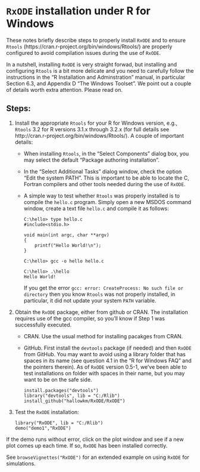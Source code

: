 `RxODE` installation under R for Windows
========================================

These notes briefly describe steps to properly install `RxODE` and to
ensure `Rtools` (https://cran.r-project.org/bin/windows/Rtools/) are properly 
configured to avoid compilation issues during the use of `RxODE`. 

In a nutshell, installing `RxODE` is very straight forwad, but installing
and configuring `Rtools` is a bit more delicate and you need to 
carefully follow the instructions in the "R Installation and Adminstration" 
manual, in particular Section 6.3, and Appendix D "The Windows Toolset". 
We point out a couple of details worth extra attention.  Please read on.

Steps:
------

1. Install the appropriate `Rtools` for your R for Windows version,
   e.g., `Rtools` 3.2 for R versions 3.1.x through 3.2.x (for full details
   see http://cran.r-project.org/bin/windows/Rtools/). A couple of 
   important details:

   * When installing `Rtools`, in the "Select Components" dialog box, 
     you may select the default "Package authoring installation".

   * In the "Select Additional Tasks" dialog window, check the
     option "Edit the system PATH".  This is important to be able to
     locate the C, Fortran compilers and other tools needed during 
     the use of `RxODE`.  

   * A simple way to test whether `Rtools` was properly installed is
     to compile the `hello.c` program.  Simply open a new MSDOS command 
     window, create a text file `hello.c` and compile it as follows:
   
     ```
     C:\hello> type hello.c
     #include<stdio.h>
     
     void main(int argc, char **argv)
     {
         printf("Hello World!\n");
     }

     C:\hello> gcc -o hello hello.c

     C:\hello> .\hello
     Hello World!
     ```

     If you get the error `gcc: error: CreateProcess: No such file or directory`     then you know `Rtools` was not properly installed, in particular,
     it did not update your system `PATH` variable.

2.  Obtain the `RxODE` package, either from github or CRAN.  The 
    installation requires use of the gcc compiler, so you'll know if Step 1 
    was successfully executed.

    * CRAN. Use the usual method for installing pacakges from CRAN.

    * GitHub. First install the `devtools` package (if needed) and 
      then `RxODE` from GitHub.  You may want to avoid using a library 
      folder that has spaces in its name (see question 4.1 in the 
      "R for Windows FAQ" and the pointers therein).  As of `RxODE`
      version 0.5-1, we've been able to test installations on folder with 
      spaces in their name, but you may want to be on the safe side.
      
      ``` 
      install.packages("devtools")
      library("devtools", lib = "C:/Rlib")
      install_github("hallowkm/RxODE/RxODE")
      ```

3. Test the `RxODE` installation:

    ``` 
    library("RxODE", lib = "C:/Rlib")
    demo("demo1","RxODE")
    ```

If the demo runs without error, click on the plot window and see if a 
new plot comes up each time. If so, `RxODE` has been installed correctly.

See `browseVignettes("RxODE")` for an extended example on using 
`RxODE` for simulations.

